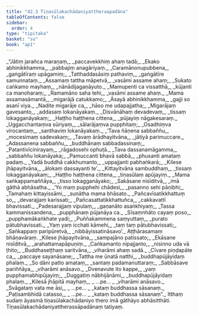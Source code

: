 ```yaml
---
title: "42.3 Tiṇasūlakachādaniyattheraapadāna"
tableOfContents: false
sidebar:
  order: 4
type: "tipitaka"
basket: "su"
book: "ap1"
---
```



<DynamicBreadcrumb />

<Division number="79" book="ap1">

<Paragraph number="5331" type="verses" book="ap1">
_“Jātiṃ jarañca maraṇaṃ,_  
_paccavekkhiṃ ahaṃ tadā;_  
_Ekako abhinikkhamma,_  
_pabbajiṃ anagāriyaṃ._  

</Paragraph>

</Division>
<Division number="80" book="ap1">

<Paragraph number="5332" type="verses" book="ap1">
_Caramānonupubbena,_  
_gaṅgātīraṃ upāgamiṃ;_  
_Tatthaddasāsiṃ pathaviṃ,_  
_gaṅgātīre samunnataṃ._  

</Paragraph>

</Division>
<Division number="81" book="ap1">

<Paragraph number="5333" type="verses" book="ap1">
_Assamaṃ tattha māpetvā,_  
_vasāmi assame ahaṃ;_  
_Sukato caṅkamo mayhaṃ,_  
_nānādijagaṇāyuto._  

</Paragraph>

</Division>
<Division number="82" book="ap1">

<Paragraph number="5334" type="verses" book="ap1">
_Mamupenti ca vissatthā,_  
_kūjanti ca manoharaṃ;_  
_Ramamāno saha tehi,_  
_vasāmi assame ahaṃ._  

</Paragraph>

</Division>
<Division number="83" book="ap1">

<Paragraph number="5335" type="verses" book="ap1">
_Mama assamasāmantā,_  
_migarājā catukkamo;_  
_Āsayā abhinikkhamma,_  
_gajji so asanī viya._  

</Paragraph>

</Division>
<Division number="84" book="ap1">

<Paragraph number="5336" type="verses" book="ap1">
_Nadite migarāje ca,_  
_hāso me udapajjatha;_  
_Migarājaṃ gavesanto,_  
_addasaṃ lokanāyakaṃ._  

</Paragraph>

</Division>
<Division number="85" book="ap1">

<Paragraph number="5337" type="verses" book="ap1">
_Disvānāhaṃ devadevaṃ,_  
_tissaṃ lokagganāyakaṃ;_  
_Haṭṭho haṭṭhena cittena,_  
_pūjayiṃ nāgakesaraṃ._  

</Paragraph>

</Division>
<Division number="86" book="ap1">

<Paragraph number="5338" type="verses" book="ap1">
_Uggacchantaṃva sūriyaṃ,_  
_sālarājaṃva pupphitaṃ;_  
_Osadhiṃva virocantaṃ,_  
_santhaviṃ lokanāyakaṃ._  

</Paragraph>

</Division>
<Division number="87" book="ap1">

<Paragraph number="5339" type="verses" book="ap1">
_‘Tava ñāṇena sabbaññu,_  
_mocesimaṃ sadevakaṃ;_  
_Tavaṃ ārādhayitvāna,_  
_jātiyā parimuccare._  

</Paragraph>

</Division>
<Division number="88" book="ap1">

<Paragraph number="5340" type="verses" book="ap1">
_Adassanena sabbaññu,_  
_buddhānaṃ sabbadassinaṃ;_  
_Patantivīcinirayaṃ,_  
_rāgadosehi ophuṭā._  

</Paragraph>

</Division>
<Division number="89" book="ap1">

<Paragraph number="5341" type="verses" book="ap1">
_Tava dassanamāgamma,_  
_sabbaññu lokanāyaka;_  
_Pamuccanti bhavā sabbā,_  
_phusanti amataṃ padaṃ._  

</Paragraph>

</Division>
<Division number="90" book="ap1">

<Paragraph number="5342" type="verses" book="ap1">
_Yadā buddhā cakkhumanto,_  
_uppajjanti pabhaṅkarā;_  
_Kilese jhāpayitvāna,_  
_ālokaṃ dassayanti te’._  

</Paragraph>

</Division>
<Division number="91" book="ap1">

<Paragraph number="5343" type="verses" book="ap1">
_Kittayitvāna sambuddhaṃ,_  
_tissaṃ lokagganāyakaṃ;_  
_Haṭṭho haṭṭhena cittena,_  
_tiṇasūlaṃ apūjayiṃ._  

</Paragraph>

</Division>
<Division number="92" book="ap1">

<Paragraph number="5344" type="verses" book="ap1">
_Mama saṅkappamaññāya,_  
_tisso lokagganāyako;_  
_Sakāsane nisīditvā,_  
_imā gāthā abhāsatha._  

</Paragraph>

</Division>
<Division number="93" book="ap1">

<Paragraph number="5345" type="verses" book="ap1">
_‘Yo maṃ pupphehi chādesi,_  
_pasanno sehi pāṇibhi;_  
_Tamahaṃ kittayissāmi,_  
_suṇātha mama bhāsato._  

</Paragraph>

</Division>
<Division number="94" book="ap1">

<Paragraph number="5346" type="verses" book="ap1">
_Pañcavīsatikkhattuṃ so,_  
_devarajjaṃ karissati;_  
_Pañcasattatikkhattuñca,_  
_cakkavattī bhavissati._  

</Paragraph>

</Division>
<Division number="95" book="ap1">

<Paragraph number="5347" type="verses" book="ap1">
_Padesarajjaṃ vipulaṃ,_  
_gaṇanāto asaṅkhiyaṃ;_  
_Tassa kammanissandena,_  
_pupphānaṃ pūjanāya ca._  

</Paragraph>

</Division>
<Division number="96" book="ap1">

<Paragraph number="5348" type="verses" book="ap1">
_Sīsaṃnhāto cayaṃ poso,_  
_pupphamākaṅkhate yadi;_  
_Puññakammena saṃyuttaṃ,_  
_purato pātubhavissati._  

</Paragraph>

</Division>
<Division number="97" book="ap1">

<Paragraph number="5349" type="verses" book="ap1">
_Yaṃ yaṃ icchati kāmehi,_  
_taṃ taṃ pātubhavissati;_  
_Saṅkappaṃ paripūretvā,_  
_nibbāyissatināsavo’._  


</Paragraph>
</Division>

<Paragraph number="5350" type="center" book="ap1">
Aṭṭhārasamaṃ bhāṇavāraṃ.


</Paragraph>

<Division number="98" book="ap1">

<Paragraph number="5351" type="verses" book="ap1">
_Kilese jhāpayitvāna,_  
_sampajāno patissato;_  
_Ekāsane nisīditvā,_  
_arahattamapāpuṇiṃ._  

</Paragraph>

</Division>
<Division number="99" book="ap1">

<Paragraph number="5352" type="verses" book="ap1">
_Caṅkamanto nipajjanto,_  
_nisinno uda vā ṭhito;_  
_Buddhaseṭṭhaṃ saritvāna,_  
_viharāmi ahaṃ sadā._  

</Paragraph>

</Division>
<Division number="100" book="ap1">

<Paragraph number="5353" type="verses" book="ap1">
_Cīvare piṇḍapāte ca,_  
_paccaye sayanāsane;_  
_Tattha me ūnatā natthi,_  
_buddhapūjāyidaṃ phalaṃ._  

</Paragraph>

</Division>
<Division number="101" book="ap1">

<Paragraph number="5354" type="verses" book="ap1">
_So dāni patto amataṃ,_  
_santaṃ padamanuttaraṃ;_  
_Sabbāsave pariññāya,_  
_viharāmi anāsavo._  

</Paragraph>

</Division>
<Division number="102" book="ap1">

<Paragraph number="5355" type="verses" book="ap1">
_Dvenavute ito kappe,_  
_yaṃ pupphamabhipūjayiṃ;_  
_Duggatiṃ nābhijānāmi,_  
_buddhapūjāyidaṃ phalaṃ._  

</Paragraph>

</Division>
<Division number="103" book="ap1">

<Paragraph number="5356" type="verses" book="ap1">
_Kilesā jhāpitā mayhaṃ,_  
_ …pe… _  
_viharāmi anāsavo._  

</Paragraph>

</Division>
<Division number="104" book="ap1">

<Paragraph number="5357" type="verses" book="ap1">
_Svāgataṃ vata me āsi,_  
_ …pe… _  
_kataṃ buddhassa sāsanaṃ._  

</Paragraph>

</Division>
<Division number="105" book="ap1">

<Paragraph number="5358" type="verses" book="ap1">
_Paṭisambhidā catasso,_  
_ …pe… _  
_kataṃ buddhassa sāsanaṃ”._  

</Paragraph>

<Paragraph number="5359" book="ap1">
Itthaṃ sudaṃ āyasmā tiṇasūlakachādaniyo thero imā gāthāyo abhāsitthāti.

</Paragraph>
</Division>

<Paragraph number="5360" type="center" book="ap1">
Tiṇasūlakachādaniyattherassāpadānaṃ tatiyaṃ.
</Paragraph>
